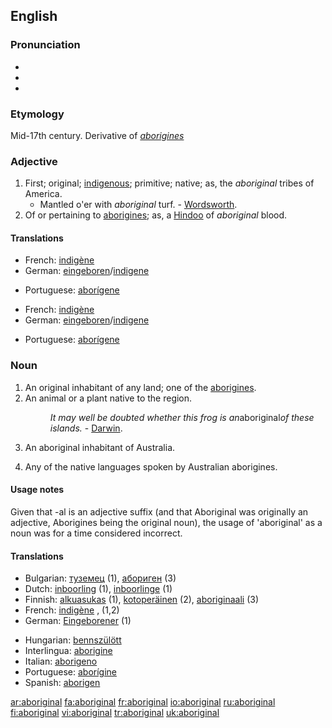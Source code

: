 {{rfc|date=March 2006}}
==English==

===Pronunciation===
*{{IPA|/æbəˈrɪdʒən(ə)l/}}
*{{SAMPA|/{b@'rIdZ@n(@)l/}}
*{{audio|en-uk-aboriginal.ogg|Audio (UK)}}

===Etymology===
Mid-17th century. Derivative of ''[[aborigines]]''

===Adjective===
{{en-adj}}

# First; original; [[indigenous]]; primitive; native; as, the ''aboriginal'' tribes of America.
#*Mantled o'er with ''aboriginal'' turf. - [[Wordsworth]].
# Of or pertaining to [[aborigines]]; as, a [[Hindoo]] of ''aboriginal'' blood.

====Translations====
{{trans-top|first; original; indigenous; primitive}}
*French: [[indigène]]
*German: [[eingeboren]]/[[indigene]]
{{trans-mid}}
*Portuguese: [[aborígene]]
{{trans-bottom}}

{{trans-top|of or pertaining to aborigines}}
*French: [[indigène]]
*German: [[eingeboren]]/[[indigene]]
{{trans-mid}}
*Portuguese: [[aborígene]]
{{trans-bottom}}

===Noun===
{{en-noun}}

# An original inhabitant of any land; one of the [[aborigines]].
# An animal or a plant native to the region.
#:''It may well be doubted whether this frog is an ''aboriginal'' of these islands.'' - [[Darwin]].
# {{context|Proper noun}} An aboriginal inhabitant of Australia.
# Any of the native languages spoken by Australian aborigines.

====Usage notes====
Given that -al is an adjective suffix (and that Aboriginal was originally an adjective, Aborigines being the original noun), the usage of 'aboriginal' as a noun was for a time considered incorrect.

====Translations====
{{top}}
*Bulgarian: [[туземец]] {{m}} (1), [[абориген]] {{m}} (3)
*Dutch: [[inboorling]] {{m}} (1), [[inboorlinge]] {{f}} (1)
*Finnish: [[alkuasukas]] (1), [[kotoperäinen]] (2), [[aboriginaali]] (3)
*French: [[indigène]] {{m}}, {{f}} (1,2)
*German: [[Eingeborener]] {{m}} (1)
{{mid}}
*Hungarian: [[bennszülött]]
*Interlingua: [[aborigine]]
*Italian: [[aborigeno]]
*Portuguese: [[aborígine]]
*Spanish: [[aborigen]]
{{bottom}}

[[ar:aboriginal]]
[[fa:aboriginal]]
[[fr:aboriginal]]
[[io:aboriginal]]
[[ru:aboriginal]]
[[fi:aboriginal]]
[[vi:aboriginal]]
[[tr:aboriginal]]
[[uk:aboriginal]]